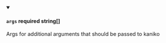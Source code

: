 
<details className="config-field" data-expandable="false" open>
<summary>

#### `args` <span class="config-field-required" data-required="false">required</span> <span class="config-field-type">string[]</span> <span class="config-field-default"></span>

Args for additional arguments that should be passed to kaniko

</summary>



</details>
